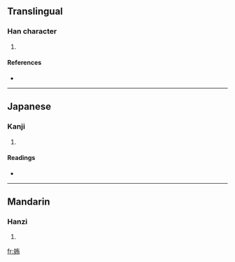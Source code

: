 ==Translingual==

===Han character===
{{Han char|rn=38|rad=女|as=06|sn=9|four=4442<sub>7</sub>|canj=女大月 (VKB)}}

# {{defn|Han|sort=女06}}

====References====
* {{Han ref|kx=0261.090|dkj=06243|dj=0527.120|hdz=21043.050|uh=59F7|ud=23031|bh=CE6E|bd=52846}}

----

==Japanese==

===Kanji===
{{ja-kanji|grade=|rs=女06}}

# {{defn|Japanese}}

====Readings====
* {{ja-readings|on=[[ゆう]] (yū), [[う]] (u)|kun=[[たぐう]] (taguu), [[ならぶ]] (narabu)}}

----

==Mandarin==

===Hanzi===
{{cmn-hanzi|pin=[[yòu]] ([[you4]])|wg=yu<sup>4</sup>}}

# {{defn|Mandarin}}

[[fr:姷]]